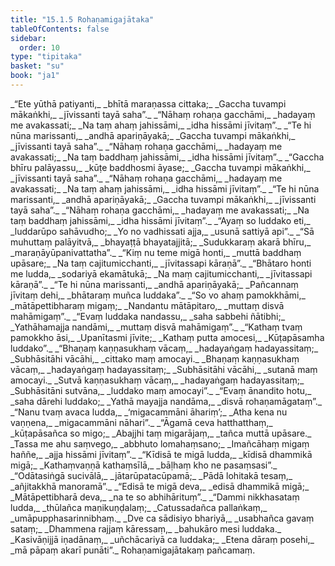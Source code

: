 ```yaml
---
title: "15.1.5 Rohaṇamigajātaka"
tableOfContents: false
sidebar:
  order: 10
type: "tipitaka"
basket: "su"
book: "ja1"
---
```



<DynamicBreadcrumb />

<Division number="104" book="ja1">

<Paragraph number="2960" type="verses" book="ja1">
_“Ete yūthā patiyanti,_  
_bhītā maraṇassa cittaka;_  
_Gaccha tuvampi mākaṅkhi,_  
_jīvissanti tayā saha”._  

</Paragraph>

</Division>
<Division number="105" book="ja1">

<Paragraph number="2961" type="verses" book="ja1">
_“Nāhaṃ rohaṇa gacchāmi,_  
_hadayaṃ me avakassati;_  
_Na taṃ ahaṃ jahissāmi,_  
_idha hissāmi jīvitaṃ”._  

</Paragraph>

</Division>
<Division number="106" book="ja1">

<Paragraph number="2962" type="verses" book="ja1">
_“Te hi nūna marissanti,_  
_andhā apariṇāyakā;_  
_Gaccha tuvampi mākaṅkhi,_  
_jīvissanti tayā saha”._  

</Paragraph>

</Division>
<Division number="107" book="ja1">

<Paragraph number="2963" type="verses" book="ja1">
_“Nāhaṃ rohaṇa gacchāmi,_  
_hadayaṃ me avakassati;_  
_Na taṃ baddhaṃ jahissāmi,_  
_idha hissāmi jīvitaṃ”._  

</Paragraph>

</Division>
<Division number="108" book="ja1">

<Paragraph number="2964" type="verses" book="ja1">
_“Gaccha bhīru palāyassu,_  
_kūṭe baddhosmi āyase;_  
_Gaccha tuvampi mākaṅkhi,_  
_jīvissanti tayā saha”._  

</Paragraph>

</Division>
<Division number="109" book="ja1">

<Paragraph number="2965" type="verses" book="ja1">
_“Nāhaṃ rohaṇa gacchāmi,_  
_hadayaṃ me avakassati;_  
_Na taṃ ahaṃ jahissāmi,_  
_idha hissāmi jīvitaṃ”._  

</Paragraph>

</Division>
<Division number="110" book="ja1">

<Paragraph number="2966" type="verses" book="ja1">
_“Te hi nūna marissanti,_  
_andhā apariṇāyakā;_  
_Gaccha tuvampi mākaṅkhi,_  
_jīvissanti tayā saha”._  

</Paragraph>

</Division>
<Division number="111" book="ja1">

<Paragraph number="2967" type="verses" book="ja1">
_“Nāhaṃ rohaṇa gacchāmi,_  
_hadayaṃ me avakassati;_  
_Na taṃ baddhaṃ jahissāmi,_  
_idha hissāmi jīvitaṃ”._  

</Paragraph>

</Division>
<Division number="112" book="ja1">

<Paragraph number="2968" type="verses" book="ja1">
_“Ayaṃ so luddako eti,_  
_luddarūpo sahāvudho;_  
_Yo no vadhissati ajja,_  
_usunā sattiyā api”._  

</Paragraph>

</Division>
<Division number="113" book="ja1">

<Paragraph number="2969" type="verses" book="ja1">
_“Sā muhuttaṃ palāyitvā,_  
_bhayaṭṭā bhayatajjitā;_  
_Sudukkaraṃ akarā bhīru,_  
_maraṇāyūpanivattatha”._  

</Paragraph>

</Division>
<Division number="114" book="ja1">

<Paragraph number="2970" type="verses" book="ja1">
_“Kiṃ nu teme migā honti,_  
_muttā baddhaṃ upāsare;_  
_Na taṃ cajitumicchanti,_  
_jīvitassapi kāraṇā”._  

</Paragraph>

</Division>
<Division number="115" book="ja1">

<Paragraph number="2971" type="verses" book="ja1">
_“Bhātaro honti me ludda,_  
_sodariyā ekamātukā;_  
_Na maṃ cajitumicchanti,_  
_jīvitassapi kāraṇā”._  

</Paragraph>

</Division>
<Division number="116" book="ja1">

<Paragraph number="2972" type="verses" book="ja1">
_“Te hi nūna marissanti,_  
_andhā apariṇāyakā;_  
_Pañcannaṃ jīvitaṃ dehi,_  
_bhātaraṃ muñca luddaka”._  

</Paragraph>

</Division>
<Division number="117" book="ja1">

<Paragraph number="2973" type="verses" book="ja1">
_“So vo ahaṃ pamokkhāmi,_  
_mātāpettibharaṃ migaṃ;_  
_Nandantu mātāpitaro,_  
_muttaṃ disvā mahāmigaṃ”._  

</Paragraph>

</Division>
<Division number="118" book="ja1">

<Paragraph number="2974" type="verses" book="ja1">
_“Evaṃ luddaka nandassu,_  
_saha sabbehi ñātibhi;_  
_Yathāhamajja nandāmi,_  
_muttaṃ disvā mahāmigaṃ”._  

</Paragraph>

</Division>
<Division number="119" book="ja1">

<Paragraph number="2975" type="verses" book="ja1">
_“Kathaṃ tvaṃ pamokkho āsi,_  
_Upanītasmi jīvite;_  
_Kathaṃ putta amocesi,_  
_Kūṭapāsamha luddako”._  

</Paragraph>

</Division>
<Division number="120" book="ja1">

<Paragraph number="2976" type="verses" book="ja1">
_“Bhaṇaṃ kaṇṇasukhaṃ vācaṃ,_  
_hadayaṅgaṃ hadayassitaṃ;_  
_Subhāsitāhi vācāhi,_  
_cittako maṃ amocayi._  

</Paragraph>

</Division>
<Division number="121" book="ja1">

<Paragraph number="2977" type="verses" book="ja1">
_Bhaṇaṃ kaṇṇasukhaṃ vācaṃ,_  
_hadayaṅgaṃ hadayassitaṃ;_  
_Subhāsitāhi vācāhi,_  
_sutanā maṃ amocayi._  

</Paragraph>

</Division>
<Division number="122" book="ja1">

<Paragraph number="2978" type="verses" book="ja1">
_Sutvā kaṇṇasukhaṃ vācaṃ,_  
_hadayaṅgaṃ hadayassitaṃ;_  
_Subhāsitāni sutvāna,_  
_luddako maṃ amocayi”._  

</Paragraph>

</Division>
<Division number="123" book="ja1">

<Paragraph number="2979" type="verses" book="ja1">
_“Evaṃ ānandito hotu,_  
_saha dārehi luddako;_  
_Yathā mayajja nandāma,_  
_disvā rohaṇamāgataṃ”._  

</Paragraph>

</Division>
<Division number="124" book="ja1">

<Paragraph number="2980" type="verses" book="ja1">
_“Nanu tvaṃ avaca ludda,_  
_‘migacammāni āhariṃ’;_  
_Atha kena nu vaṇṇena,_  
_migacammāni nāhari”._  

</Paragraph>

</Division>
<Division number="125" book="ja1">

<Paragraph number="2981" type="verses" book="ja1">
_“Āgamā ceva hatthatthaṃ,_  
_kūṭapāsañca so migo;_  
_Abajjhi taṃ migarājaṃ,_  
_tañca muttā upāsare._  

</Paragraph>

</Division>
<Division number="126" book="ja1">

<Paragraph number="2982" type="verses" book="ja1">
_Tassa me ahu saṃvego,_  
_abbhuto lomahaṃsano;_  
_Imañcāhaṃ migaṃ haññe,_  
_ajja hissāmi jīvitaṃ”._  

</Paragraph>

</Division>
<Division number="127" book="ja1">

<Paragraph number="2983" type="verses" book="ja1">
_“Kīdisā te migā ludda,_  
_kīdisā dhammikā migā;_  
_Kathaṃvaṇṇā kathaṃsīlā,_  
_bāḷhaṃ kho ne pasaṃsasi”._  

</Paragraph>

</Division>
<Division number="128" book="ja1">

<Paragraph number="2984" type="verses" book="ja1">
_“Odātasiṅgā sucivālā,_  
_jātarūpatacūpamā;_  
_Pādā lohitakā tesaṃ,_  
_añjitakkhā manoramā”._  

</Paragraph>

</Division>
<Division number="129" book="ja1">

<Paragraph number="2985" type="verses" book="ja1">
_“Edisā te migā deva,_  
_edisā dhammikā migā;_  
_Mātāpettibharā deva,_  
_na te so abhihārituṃ”._  

</Paragraph>

</Division>
<Division number="130" book="ja1">

<Paragraph number="2986" type="verses" book="ja1">
_“Dammi nikkhasataṃ ludda,_  
_thūlañca maṇikuṇḍalaṃ;_  
_Catussadañca pallaṅkaṃ,_  
_umāpupphasarinnibhaṃ._  

</Paragraph>

</Division>
<Division number="131" book="ja1">

<Paragraph number="2987" type="verses" book="ja1">
_Dve ca sādisiyo bhariyā,_  
_usabhañca gavaṃ sataṃ;_  
_Dhammena rajjaṃ kāressaṃ,_  
_bahukāro mesi luddaka._  

</Paragraph>

</Division>
<Division number="132" book="ja1">

<Paragraph number="2988" type="verses" book="ja1">
_Kasivāṇijjā iṇadānaṃ,_  
_uñchācariyā ca luddaka;_  
_Etena dāraṃ posehi,_  
_mā pāpaṃ akarī punāti”._  


</Paragraph>
</Division>

<Paragraph number="2989" type="center" book="ja1">
Rohaṇamigajātakaṃ pañcamaṃ.
</Paragraph>